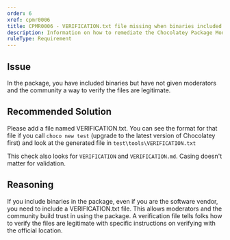```yaml
---
order: 6
xref: cpmr0006
title: CPMR0006 - VERIFICATION.txt file missing when binaries included (package)
description: Information on how to remediate the Chocolatey Package Moderation Rule 0006
ruleType: Requirement
---
```


<PackageValidatorRuleRequirement />

## Issue

In the package, you have included binaries but have not given moderators and the community a way to verify the files are legitimate.

## Recommended Solution

Please add a file named VERIFICATION.txt. You can see the format for that file if you call `choco new test` (upgrade to the latest version of Chocolatey first) and look at the generated file in `test\tools\VERIFICATION.txt`

This check also looks for `VERIFICATION` and `VERIFICATION.md`. Casing doesn't matter for validation.

## Reasoning

If you include binaries in the package, even if you are the software vendor, you need to include a VERIFICATION.txt file. This allows moderators and the community build trust in using the package. A verification file tells folks how to verify the files are legitimate with specific instructions on verifying with the official location.
